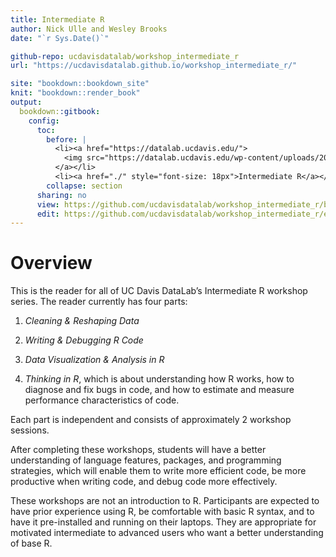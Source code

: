 ```yaml
---
title: Intermediate R
author: Nick Ulle and Wesley Brooks
date: "`r Sys.Date()`"

github-repo: ucdavisdatalab/workshop_intermediate_r
url: "https://ucdavisdatalab.github.io/workshop_intermediate_r/"

site: "bookdown::bookdown_site"
knit: "bookdown::render_book"
output:
  bookdown::gitbook:
    config:
      toc:
        before: |
          <li><a href="https://datalab.ucdavis.edu/">
            <img src="https://datalab.ucdavis.edu/wp-content/uploads/2019/07/datalab-logo-full-color-rgb-1.png" style="height: 100%; width: 100%; object-fit: contain" />
          </a></li>
          <li><a href="./" style="font-size: 18px">Intermediate R</a></li>
        collapse: section
      sharing: no
      view: https://github.com/ucdavisdatalab/workshop_intermediate_r/blob/master/%s
      edit: https://github.com/ucdavisdatalab/workshop_intermediate_r/edit/master/%s
---
```


# Overview {-}

This is the reader for all of UC Davis DataLab's Intermediate R workshop
series. The reader currently has four parts:

1. _Cleaning & Reshaping Data_

2. _Writing & Debugging R Code_

3. _Data Visualization & Analysis in R_

1. _Thinking in R_, which is about understanding how R works, how to diagnose
   and fix bugs in code, and how to estimate and measure performance
   characteristics of code.

Each part is independent and consists of approximately 2 workshop sessions.

After completing these workshops, students will have a better understanding of
language features, packages, and programming strategies, which will enable them
to write more efficient code, be more productive when writing code, and debug
code more effectively.

These workshops are not an introduction to R. Participants are expected to have
prior experience using R, be comfortable with basic R syntax, and to have it
pre-installed and running on their laptops. They are appropriate for motivated
intermediate to advanced users who want a better understanding of base R.
